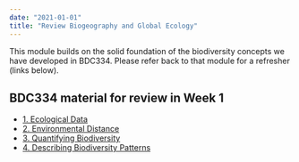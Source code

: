 ```yaml
---
date: "2021-01-01"
title: "Review Biogeography and Global Ecology"
---
```


This module builds on the solid foundation of the biodiversity concepts we have developed in BDC334. Please refer back to that module for a refresher (links below).

::: callout-tip
## BDC334 material for review in Week 1

-   [1. Ecological Data](../BDC334/01-introduction.html)
-   [2. Environmental Distance](../02b-BDC334/env_dist.html)
-   [3. Quantifying Biodiversity](../BDC334/03-biodiversity1.html)
-   [4. Describing Biodiversity Patterns](../BDC334/04-biodiversity2.html)
:::
